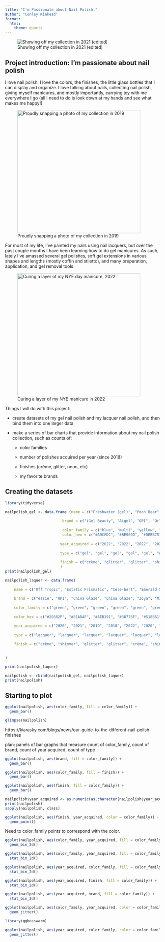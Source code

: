 ```yaml
---
title: "I'm Passionate about Nail Polish."
author: "Conley Kinkead"
format: 
  html: 
    theme: quartz
---
```


![Showing off my collection in 2021 (edited)](images/so-many-polishes.png){fig-align="center"}

## Project introduction: I'm passionate about nail polish

I love nail polish. I love the colors, the finishes, the little glass bottles that I can display and organize. I love talking about nails, collecting nail polish, giving myself manicures, and mostly importantly, carrying joy with me everywhere I go (all I need to do is look down at my hands and see what makes me happy!)

![Proudly snapping a photo of my collection in 2019](images/IMG_9417.JPG){fig-align="center" width="400"}

For most of my life, I've painted my nails using nail lacquers, but over the past couple months I have been learning how to do gel manicures. As such, lately I've amassed several gel polishes, soft gel extensions in various shapes and lengths (mostly coffin and stiletto), and many preparation, application, and gel removal tools.

![Curing a layer of my NYE manicure in 2022](images/IMG_1645.JPEG){alt="Curing a layer of my NYE day manicure, 2022" fig-align="center" width="400"}

Things I will do with this project:

-   create datasets of my gel nail polish and my lacquer nail polish, and then bind them into one larger data

-   make a series of bar charts that provide information about my nail polish collection, such as counts of:

    -   color families

    -   number of polishes acquired per year (since 2018)

    -   finishes (crème, glitter, neon, etc)

    -   my favorite brands

## Creating the datasets

```r
library(tidyverse)
```

```r
nailpolish_gel <- data.frame (name = c("Freshwater (gel)", "Pooh Bear", "Pineapples Have Peelings Too", "Anything Goes (gel)", "Addicted to Sparkle", "Ruby Red Glitz", "Jade Platinum", "Mellow Yellow (gel)", "604", "Iconic", "Princess Jasmine (gel)", "618", "614", "615", "DG11", "Hidden Treasure", "Green to Café Latte", "Crystal Ball", "622", "611", "613", "616", "617", "612", "608", "619", "609", "607", "621", "620", "610", "603", "606", "605"),
                         
                          brand = c("iGel Beauty", "Aigel", "OPI", "Orly", "Aigel", "Nobility", "DND", "iGel Beauty", "Beetles", "Kiara Sky", "iGel Beauty", "Beetles", "Beetles", "Beetles", "Sumika", "Aigel", "DND", "Kiara Sky", "Beetles", "Beetles", "Beetles", "Beetles", "Beetles", "Beetles", "Beetles", "Beetles", "Beetles", "Beetles", "Beetles", "Beetles", "Beetles", "Beetles", "Beetles", "Beetles"),
                         
                          color_family = c("blue", "multi", "yellow", "multi", "green", "maroon", "blue", "yellow", "pink", "blue", "green", "orange", "yellow", "pink", "blue", "multi", "mood", "mood", "pink", "pink", "green", "pink", "red", "blue", "yellow", "blue", "pink", "purple", "purple", "purple", "orange", "pink", "pink", "blue"),
                          color_hex = c("#A9CFDC", "#BE969D", "#DEBB75", "#B9A3B1", "#A8C6BF", "#733566", "#4291C8", "#EFE669", "#F7C9B7", "#CEE6E2", "#6BA8A2", "#EB5328", "#E1F14F", "#E93C82", "#A2C0B8", "#CE9AA4", "#8FA260", "#799DC9", "#CFB19A", "#E6CAD6", "#EB5B6D", "#EA526B", "#DF4126", "#98AFBC", "#FCEDBA", "#194584", "#DCB4E4", "#9793C9", "#A19AB7", "#603292", "#F1BAA2", "#EFDDE4", "#E0ABB1", "#AFE8E2"),
                          
                         year_acquired = c("2022", "2022", "2022", "2022", "2022", "2022", "2022", "2022", "2022", "2022", "2022", "2022", "2022", "2022", "2022", "2022", "2022", "2022", "2022", "2022", "2022", "2022", "2022", "2022", "2022", "2022", "2022", "2022", "2022", "2022", "2022", "2022", "2022", "2022"),
                         
                         type = c("gel", "gel", "gel", "gel", "gel", "gel", "gel", "gel", "gel", "gel", "gel", "gel", "gel", "gel", "gel", "gel", "gel", "gel", "gel", "gel", "gel", "gel", "gel", "gel", "gel", "gel", "gel", "gel", "gel", "gel", "gel", "gel", "gel", "gel"),
                         
                         finish = c("crème", "glitter", "glitter", "shimmer", "glitter", "glitter", "glitter", "crème", "crème", "crème", "crème", "neon", "neon", "neon", "iredescent", "glitter", "crème", "crème", "glitter", "glitter", "neon", "neon", "neon", "glitter", "crème", "neon", "crème", "crème", "glitter", "neon", "crème", "crème", "crème", "crème")
                         )
print(nailpolish_gel)
```

```r
nailpolish_laquer <- data.frame(
    
    name = c("Off Tropic", "Estatic Prismatic", "Cele-bert", "Emerald Sparkle", "Josie", "Aurora Borealis", "but first, candy", "Celtic Sun", "Chameleon", "Princess Jasmine (lacquer)", "Freshwater (lacquer)", "Surf's Up!", "Deliciously Wicked", "Seas the Day", "Miami Ice", "spun in luxe", "Aruba Blue", "Get Up", "Turn it Up", "Sun, Sea, and Sand in My Pants", "Mellow Yellow (lacquer)", "Taupe", "can't stop her in copper", "Master Plan", "One and the Same", "Kismet", "Cozu-Melted in the Sun", "bonbon nuit", "Desirable", "Uninhibited", "congrats", "Pick Me Up", "Magnetic", "Show Us Your Tips!", "sights on nightlights", "Grape Shifter", "Anything Goes (lacquer)", "White on White", "Soft Baked"),
    
    brand = c("essie", "OPI", "China Glaze", "China Glaze", "Zoya", "Mineral Fusion", "essie", "China Glaze", "Revlon", "iGel Beauty", "iGel Beauty", "Colors by Llarowe", "China Glaze", "Mineral Fusion", "Sally Hansen", "essie", "essie", "Bow", "Orly", "OPI", "iGel Beauty", "Mineral Fusion", "essie", "essie", "Emily de Molly", "Color Club", "OPI", "essie", "Revlon", "Revlon", "essie", "ILNP", "Revlon", "OPI", "essie", "Sally Hansen", "Orly", "China Glaze", "Color Club"),
    
    color_family = c("green", "green", "green", "green", "green", "green", "green", "green", "gold", "blue", "blue", "blue", "blue", "blue", "blue", "blue", "blue", "brown", "multi", "yellow", "yellow", "neutral", "gold", "neutral", "orange", "gold", "pink", "pink", "pink", "red", "purple", "purple", "purple", "purple", "purple", "purple", "multi", "white", "multi"),
    
    color_hex = c("#20382F", "#81ADAF", "#AEB191", "#38775F", "#518B51", "#86A79C", "#337536", "#DDF868", "#726D49", "#6BA8A2", "#A9CFDC", "#436D8E", "#97ADBE", "#9DC5C6", "#65E0F7", "#494B53", "#0C3EC7", "#6A4631", "#A7283F", "#E1A93A", "#EFE669", "#958076", "#B6916D", "#AC9C94", "#D89164", "#CDCEB9", "#E1968F", "#DFD1D6", "#BF8D9D", "#AF4839", "#CCC9DB", "#B091CA", "#7464A7", "#A4B2DE", "#281528", "#5E578A", "#B9A3B1", "#FFFFFF", "#F9FBFA"),

    year_acquired = c("2020", "2021", "2019", "2018", "2022", "2020", "2021", "2022", "2019", "2022", "2022", "2021", "2019", "2021", "2021", "2020", "2021", "2021", "2022", "2020", "2022", "2021", "2021", "2019", "2021", "2021", "2020", "2021", "2019", "2019", "2021", "2022", "2019", "2020", "2019", "2019", "2022", "2020", "2021"),
    
    type = c("lacquer", "lacquer", "lacquer", "lacquer", "lacquer", "lacquer", "lacquer", "lacquer", "lacquer", "lacquer", "lacquer", "lacquer", "lacquer", "lacquer", "lacquer", "lacquer", "lacquer", "lacquer", "lacquer", "lacquer", "lacquer","lacquer", "lacquer", "lacquer", "lacquer", "lacquer", "lacquer", "lacquer", "lacquer", "lacquer", "lacquer", "lacquer", "lacquer", "lacquer", "lacquer", "lacquer", "lacquer", "lacquer", "lacquer"),
    
    finish = c("crème", "shimmer", "glitter", "glitter", "crème", "shimmer", "glaze", "neon", "iredescent", "crème", "crème", "duochrome", "glitter", "crème", "neon", "satin", "shimmer", "magnetic", "topper", "crème", "crème", "pearl", "textured", "crème", "shimmer", "holographic", "shimmer", "iredescent", "shimmer", "shimmer", "glitter", "holographic", "glitter", "shimmer", "crème", "glitter", "shimmer", "crème", "shimmer")
    
    
)

print(nailpolish_laquer)
```

```r
nailpolish <- rbind(nailpolish_gel, nailpolish_laquer)
print(nailpolish)
```

## Starting to plot

```r
ggplot(nailpolish, aes(color_family, fill = color_family)) + 
  geom_bar()
```

```r
glimpse(nailpolish)
```

https://kiarasky.com/blogs/news/our-guide-to-the-different-nail-polish-finishes

plan: panels of bar graphs that measure count of color_family, count of brand, count of year acquired, count of type

```r
ggplot(nailpolish, aes(brand, fill = color_family)) + 
  geom_bar()
```

```r
ggplot(nailpolish, aes(color_family, fill = finish)) + 
  geom_bar()
```

```r
ggplot(nailpolish, aes(finish, fill = color_family)) + 
  geom_bar()
```

```r
nailpolish$year_acquired <- as.numeric(as.character(nailpolish$year_acquired))
print(nailpolish)
sapply(nailpolish, class)
```

```r
ggplot(nailpolish, aes(finish, year_acquired, color = color_family)) + 
  geom_point()
```

Need to color_family points to correspond with the color.

```r
ggplot(nailpolish, aes(color_family, year_acquired, fill = color_family)) + 
  geom_bin_2d()
```

```r
ggplot(nailpolish, aes(color_family, year_acquired, fill = color_family)) + 
  stat_bin_2d()
```

```r
ggplot(nailpolish, aes(year_acquired, color_family, fill = color_family)) + 
  stat_bin_2d()
```

```r
ggplot(nailpolish, aes(year_acquired, finish, fill = color_family)) + 
  stat_bin_2d()
```

```r
ggplot(nailpolish, aes(year_acquired, brand, fill = color_family)) + 
  stat_bin_2d()
```

```r
ggplot(nailpolish, aes(color_family, year_acquired, color = color_family)) + 
  geom_jitter()
```

```r
library(ggbeeswarm)
```

```r
ggplot(nailpolish, aes(year_acquired, color_family, color = color_family)) + 
  geom_jitter()
```
